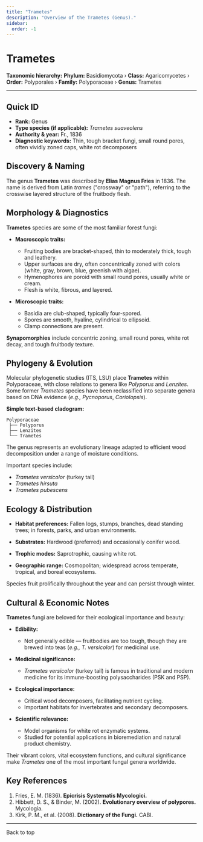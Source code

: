 ```yaml
---
title: "Trametes"
description: "Overview of the Trametes (Genus)."
sidebar:
  order: -1
---
```



# Trametes <Badge variant="note" text="Genus" />

**Taxonomic hierarchy:** **Phylum:** Basidiomycota › **Class:** Agaricomycetes › **Order:** Polyporales › **Family:** Polyporaceae › **Genus:** Trametes

---

## Quick ID
* **Rank:** Genus  
* **Type species (if applicable):** _Trametes suaveolens_  
* **Authority & year:** Fr., 1836  
* **Diagnostic keywords:** Thin, tough bracket fungi, small round pores, often vividly zoned caps, white rot decomposers  

## Discovery & Naming
The genus **Trametes** was described by **Elias Magnus Fries** in 1836. The name is derived from Latin _trames_ ("crossway" or "path"), referring to the crosswise layered structure of the fruitbody flesh.

## Morphology & Diagnostics
**Trametes** species are some of the most familiar forest fungi:

- **Macroscopic traits:**
  - Fruiting bodies are bracket-shaped, thin to moderately thick, tough and leathery.
  - Upper surfaces are dry, often concentrically zoned with colors (white, gray, brown, blue, greenish with algae).
  - Hymenophores are poroid with small round pores, usually white or cream.
  - Flesh is white, fibrous, and layered.

- **Microscopic traits:**
  - Basidia are club-shaped, typically four-spored.
  - Spores are smooth, hyaline, cylindrical to ellipsoid.
  - Clamp connections are present.

**Synapomorphies** include concentric zoning, small round pores, white rot decay, and tough fruitbody texture.

## Phylogeny & Evolution
Molecular phylogenetic studies (ITS, LSU) place **Trametes** within Polyporaceae, with close relations to genera like _Polyporus_ and _Lenzites_. Some former _Trametes_ species have been reclassified into separate genera based on DNA evidence (_e.g.,_ _Pycnoporus_, _Coriolopsis_).

**Simple text-based cladogram:**
```
Polyporaceae
 ├── Polyporus
 ├── Lenzites
 └── Trametes
```
The genus represents an evolutionary lineage adapted to efficient wood decomposition under a range of moisture conditions.

Important species include:

- _Trametes versicolor_ (turkey tail)
- _Trametes hirsuta_
- _Trametes pubescens_

## Ecology & Distribution
- **Habitat preferences:** Fallen logs, stumps, branches, dead standing trees; in forests, parks, and urban environments.
- **Substrates:** Hardwood (preferred) and occasionally conifer wood.
- **Trophic modes:** Saprotrophic, causing white rot.

- **Geographic range:** Cosmopolitan; widespread across temperate, tropical, and boreal ecosystems.

Species fruit prolifically throughout the year and can persist through winter.

## Cultural & Economic Notes
**Trametes** fungi are beloved for their ecological importance and beauty:

- **Edibility:**
  - Not generally edible — fruitbodies are too tough, though they are brewed into teas (_e.g.,_ _T. versicolor_) for medicinal use.

- **Medicinal significance:**
  - _Trametes versicolor_ (turkey tail) is famous in traditional and modern medicine for its immune-boosting polysaccharides (PSK and PSP).

- **Ecological importance:**
  - Critical wood decomposers, facilitating nutrient cycling.
  - Important habitats for invertebrates and secondary decomposers.

- **Scientific relevance:**
  - Model organisms for white rot enzymatic systems.
  - Studied for potential applications in bioremediation and natural product chemistry.

Their vibrant colors, vital ecosystem functions, and cultural significance make _Trametes_ one of the most important fungal genera worldwide.

## Key References
1. Fries, E. M. (1836). **Epicrisis Systematis Mycologici.**  
2. Hibbett, D. S., & Binder, M. (2002). **Evolutionary overview of polypores.** Mycologia.  
3. Kirk, P. M., et al. (2008). **Dictionary of the Fungi.** CABI.

---

<LinkButton href="#top" variant="minimal" icon="arrow-up">
  Back to top
</LinkButton>
